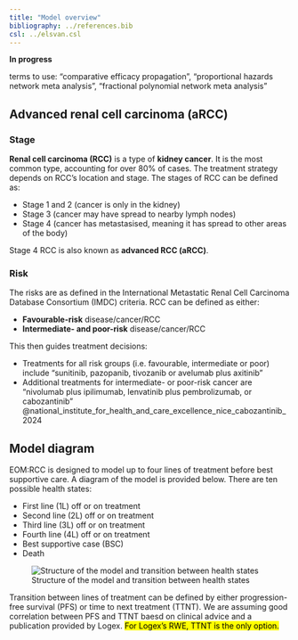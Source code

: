 ```yaml
---
title: "Model overview"
bibliography: ../references.bib
csl: ../elsvan.csl
---
```


**In progress**

terms to use: "comparative efficacy propagation", "proportional hazards network meta analysis", "fractional polynomial network meta analysis"

## Advanced renal cell carcinoma (aRCC)

### Stage

**Renal cell carcinoma (RCC)** is a type of **kidney cancer**. It is the most common type, accounting for over 80% of cases. The treatment strategy depends on RCC's location and stage. The stages of RCC can be defined as:

* Stage 1 and 2 (cancer is only in the kidney)
* Stage 3 (cancer may have spread to nearby lymph nodes)
* Stage 4 (cancer has metastasised, meaning it has spread to other areas of the body)

Stage 4 RCC is also known as **advanced RCC (aRCC)**.

### Risk

The risks are as defined in the International Metastatic Renal Cell Carcinoma Database Consortium (IMDC) criteria. RCC can be defined as either:

* **Favourable-risk** disease/cancer/RCC
* **Intermediate- and poor-risk** disease/cancer/RCC

This then guides treatment decisions:

* Treatments for all risk groups (i.e. favourable, intermediate or poor) include "sunitinib, pazopanib, tivozanib or avelumab plus axitinib"
* Additional treatments for intermediate- or poor-risk cancer are "nivolumab plus ipilimumab, lenvatinib plus pembrolizumab, or cabozantinib" @national_institute_for_health_and_care_excellence_nice_cabozantinib_2024

## Model diagram

EOM:RCC is designed to model up to four lines of treatment before best supportive care. A diagram of the model is provided below. There are ten possible health states:

* First line (1L) off or on treatment
* Second line (2L) off or on treatment
* Third line (3L) off or on treatment
* Fourth line (4L) off or on treatment
* Best supportive case (BSC)
* Death

<!-- This is based on the diagrams in the excel input sheet, and in the renal cell carcinoma (RCC) pathway model report, but created in draw.io -->

![Structure of the model and transition between health states](../images/eomrcc_transitions.drawio.png)

Transition between lines of treatment can be defined by either progression-free survival (PFS) or time to next treatment (TTNT). We are assuming good correlation between PFS and TTNT baesd on clinical advice and a publication provided by Logex. <mark>For Logex's RWE, TTNT is the only option.</mark>